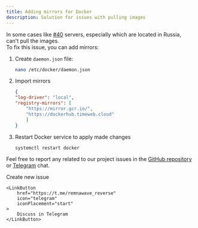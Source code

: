 ```yaml
---
title: Adding mirrors for Docker
description: Solution for issues with pulling images
---
```



In some cases like [#40](https://github.com/eGamesAPI/remnawave-reverse-proxy/issues/40) servers, especially which are located in Russia, can't pull the images.  
To fix this issue, you can add mirrors:

<Steps>

1. Create `daemon.json` file:

    ```bash
    nano /etc/docker/daemon.json
    ```

2. Import mirrors

    ```json
    {
    "log-driver": "local",
    "registry-mirrors": [
        "https://mirror.gcr.io/",
        "https://dockerhub.timeweb.cloud"
        ]
    }
    ```

3. Restart Docker service to apply made changes

    ```bash
    systemctl restart docker
    ```

</Steps>

<div style={{ display: 'flex', flexDirection: 'column', alignItems: 'center', gap: '1rem', textAlign: 'center' }}>
    <p>Feel free to report any related to our project issues in the <a href="https://github.com/eGamesAPI/remnawave-reverse-proxy/issues">GitHub repository</a> or <a href="https://t.me/remnawave_reverse">Telegram</a> chat.</p>
    <LinkButton
        href="https://github.com/eGamesAPI/remnawave-reverse-proxy/issues/new/choose"
        icon="add-document"
        iconPlacement="start"
    >
        Create new issue
    </LinkButton>

    <LinkButton
        href="https://t.me/remnawave_reverse"
        icon="telegram"
        iconPlacement="start"
    >
        Discuss in Telegram
    </LinkButton>
</div>